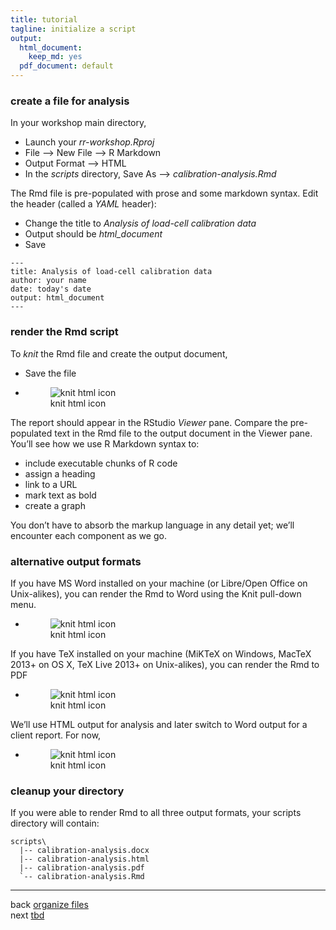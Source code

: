 ```yaml
---
title: tutorial
tagline: initialize a script
output:
  html_document:
    keep_md: yes
  pdf_document: default
---
```



### create a file  for analysis 

In your workshop main directory, 

- Launch your *rr-workshop.Rproj* 
- File --> New File --> R Markdown 
- Output Format --> HTML 
- In the *scripts* directory, Save As --> *calibration-analysis.Rmd*

The Rmd file is pre-populated with prose and some markdown syntax. Edit the header (called a *YAML* header): 

- Change the title to *Analysis of load-cell calibration data*
- Output should be *html_document* 
- Save

```
---
title: Analysis of load-cell calibration data
author: your name
date: today's date
output: html_document
---
```



### render the Rmd script 

To *knit* the Rmd file and create the output document, 

- Save the file 
- ![knit html icon](../resources/images/knit-html-icon.png) 

The report should appear in the RStudio *Viewer* pane. Compare the pre-populated text in the Rmd file to the output document in the Viewer pane. You'll see how we use R Markdown syntax to: 

- include executable chunks of R code 
- assign a heading 
- link to a URL 
- mark text as bold 
- create a graph 

You don't have to absorb the markup language in any detail yet; we'll encounter each component as we go. 



### alternative output formats 

If you have MS Word installed on your machine (or Libre/Open Office on Unix-alikes), you can render the Rmd to Word using the Knit pull-down menu.

- ![knit html icon](../resources/images/knit-word-icon.png) 

If you have TeX installed on your machine (MiKTeX on Windows, MacTeX 2013+ on OS X, TeX Live 2013+ on Unix-alikes), you can render the Rmd to PDF 

- ![knit html icon](../resources/images/knit-pdf-icon.png) 

We'll use HTML output for analysis and later switch to Word output for a client report. For now, 

- ![knit html icon](../resources/images/knit-html-icon.png) 


### cleanup your directory 

If you were able to render Rmd to all three output formats, your scripts directory will contain: 

```
scripts\
  |-- calibration-analysis.docx
  |-- calibration-analysis.html
  |-- calibration-analysis.pdf 
  `-- calibration-analysis.Rmd 
```























<!--
*Save and Knit* anytime you want to see how your changes appear in the output. Remember, this is not a WYSIWYG environment---until you knit it, you won't see it. We could call it WYKIWYS (What You *Knit* Is What You *See*). 









We can dispense with the default prose. In the Rmd file, 

- Delete everything below the YAML header 
- Save and Knit 

-->




--- 
back [organize files](004_organize-files.html)<br> 
next [tbd](tbd.html)





